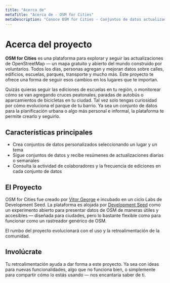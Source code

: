 ```yaml
---
title: "Acerca de"
metaTitle: "Acerca de - OSM for Cities"
metaDescription: "Conoce OSM for Cities - Conjuntos de datos actualizados diariamente de OpenStreetMap"
---
```



<MdxLayout>

# Acerca del proyecto

**OSM for Cities** es una plataforma para explorar y seguir las actualizaciones de OpenStreetMap — un mapa gratuito y abierto del mundo construido por voluntarios. Todos los días, personas agregan y mejoran datos sobre calles, edificios, escuelas, parques, transporte y mucho más. Este proyecto te ofrece una forma de seguir esos cambios en los lugares que te importan.

Quizás quieras seguir las ediciones de escuelas en tu región, o monitorear cómo se van agregando cruces peatonales, paradas de autobús o aparcamientos de bicicletas en tu ciudad. Tal vez solo tengas curiosidad por cómo evoluciona el parque de tu barrio. Ya sea un conjunto de datos para la planificación urbana o algo más personal e informal, la plataforma te permite crearlo y seguirlo.

## Características principales

- Crea conjuntos de datos personalizados seleccionando un lugar y un tema  
- Sigue conjuntos de datos y recibe resúmenes de actualizaciones diarias o semanales  
- Consulta la actividad de colaboradores y la frecuencia de ediciones en cada conjunto de datos  

## El Proyecto

OSM for Cities fue creado por [Vitor George](https://github.com/vgeorge) e incubado en un ciclo Labs de Development Seed. La plataforma es alojada por [Development Seed](https://developmentseed.org) como un experimento abierto para presentar datos de OSM de maneras útiles y accesibles — diseñada para ciudades, pero lo bastante flexible como para funcionar como un rastreador genérico de OSM.

El rumbo del proyecto evolucionará con el uso y la retroalimentación de la comunidad.

## Involúcrate

Tu retroalimentación ayuda a dar forma a este proyecto. Ya sea con ideas para nuevas funcionalidades, algo que no funciona bien, o simplemente para compartir cómo lo estás usando — nos encantaría saber de ti.

</MdxLayout>
